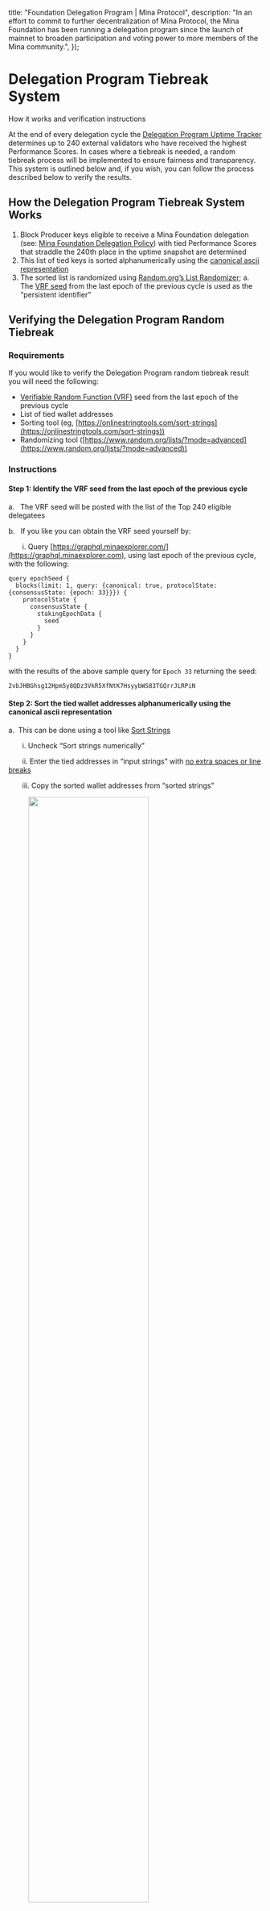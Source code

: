   title: "Foundation Delegation Program | Mina Protocol",
  description:
    "In an effort to commit to further decentralization of Mina Protocol, the Mina Foundation has been running a delegation program since the launch of mainnet to broaden participation and voting power to more members of the Mina community.",
});

# Delegation Program Tiebreak System
How it works and verification instructions

At the end of every delegation cycle the [Delegation Program Uptime Tracker](https://uptime.minaprotocol.com/) determines  up to 240 external validators who have received the highest Performance Scores. In cases where a tiebreak is needed, a random tiebreak process will be implemented to ensure fairness and transparency. This system is outlined below and, if you wish, you can follow the process described below to verify the results.

## How the Delegation Program Tiebreak System Works

1. Block Producer keys eligible to receive a Mina Foundation delegation (see: [Mina Foundation Delegation Policy](https://minaprotocol.com/blog/mina-foundation-delegation-policy)) with tied Performance Scores that straddle the 240th place in the uptime snapshot are determined
2. This list of tied keys is sorted alphanumerically using the [canonical ascii representation](http://support.ecisolutions.com/doc-ddms/help/reportsmenu/ascii_sort_order_chart.htm)
3. The sorted list is randomized using [Random.org’s List Randomizer](https://www.random.org/lists/?mode=advanced);
a. The [VRF seed](https://docs.minaprotocol.com/en/glossary) from the last epoch of the previous cycle is used as the “persistent identifier”

## Verifying the Delegation Program Random Tiebreak

### Requirements

If you would like to verify the Delegation Program random tiebreak result you will need the following:
- [Verifiable Random Function (VRF)](https://docs.minaprotocol.com/en/glossary) seed from the last epoch of the previous cycle
- List of tied wallet addresses
- Sorting tool (eg, [https://onlinestringtools.com/sort-strings](https://onlinestringtools.com/sort-strings))
- Randomizing tool ([https://www.random.org/lists/?mode=advanced](https://www.random.org/lists/?mode=advanced))

### Instructions

#### **Step 1:** Identify the VRF seed from the last epoch of the previous cycle

a. &nbsp; The VRF seed will be posted with the list of the Top 240 eligible delegatees

b. &nbsp; If you like you can obtain the VRF seed yourself by:

&nbsp;&nbsp;&nbsp;&nbsp;&nbsp;&nbsp; i. Query [https://graphql.minaexplorer.com/](https://graphql.minaexplorer.com), using last epoch of the previous cycle,  with the following:

```
query epochSeed {
  blocks(limit: 1, query: {canonical: true, protocolState: {consensusState: {epoch: 33}}}) {
    protocolState {
      consensusState {
        stakingEpochData {
          seed
        }
      }
    }
  }
}
```

with the results of the above sample query for `Epoch 33` returning the seed:

```
2vbJHBGhsg12Hpm5y8QDz3VkR5XfNtK7HsyybWS83TGQrrJLRPiN
```

#### **Step 2:** Sort the tied wallet addresses alphanumerically using the canonical ascii representation
a.&nbsp; This can be done using a tool like [Sort Strings](https://onlinestringtools.com/sort-strings)

&nbsp;&nbsp;&nbsp;&nbsp;&nbsp;&nbsp; i. Uncheck “Sort strings numerically”

&nbsp;&nbsp;&nbsp;&nbsp;&nbsp;&nbsp; ii. Enter the tied addresses in “input strings” with <u>no extra spaces or line breaks</u>

&nbsp;&nbsp;&nbsp;&nbsp;&nbsp;&nbsp; iii. Copy the sorted wallet addresses from “sorted strings” 

<figure>
    <img
        src="/static/img/docs-images/onlinestringtools.png"
        width="75%"
    />
</figure>

#### **Step 3:** Randomize the sorted list of tied wallet addresses using Random.org and the VRF seed from Step 1

a.&nbsp; Visit [https://www.random.org/lists/?mode=advanced](https://www.random.org/lists/?mode=advanced)

b.&nbsp; Enter the sorted list of addresses into “Part 1: Enter List Items”

c.&nbsp; In “Part 2: Choose Output Format” select “As a bare-bones text document (type text/plain)”

d.&nbsp; In “Part 3: Choose Randomization” select “Use pregenerated randomization based on persistent identifier **enter-id-here** (max 64 alphanumeric characters)” and where it says **“enter-id-here”** enter the VRF seed you identified 

e.&nbsp; In “Part 4: Go!” press the “Randomize” button

<figure>
    <img
        src="/static/img/docs-images/random.png"
        width="85%"
    />
</figure>

Through this process you will be able to confirm the random tiebreak result. If you need any help, please post your question in the [#Delegation-Program](https://discord.gg/ywDzwmGABT) channel on Discord.


